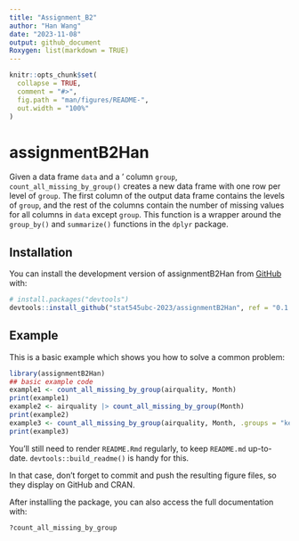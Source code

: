 ```yaml
---
title: "Assignment_B2"
author: "Han Wang"
date: "2023-11-08"
output: github_document
Roxygen: list(markdown = TRUE)
---
```


<!-- README.md is generated from README.Rmd. Please edit that file -->

```r
knitr::opts_chunk$set(
  collapse = TRUE,
  comment = "#>",
  fig.path = "man/figures/README-",
  out.width = "100%"
)
```

# assignmentB2Han

<!-- badges: start -->
<!-- badges: end -->

Given a data frame `data` and a ' column `group`, `count_all_missing_by_group()` creates a new data frame with one row per level of `group`. The first column of the output data frame contains the levels of `group`, and the rest of the columns contain the number of missing values for all columns in `data` except `group`. This function is a wrapper around the `group_by()` and `summarize()` functions in the `dplyr` package. 


## Installation

You can install the development version of assignmentB2Han from [GitHub](https://github.com/) with:

``` r
# install.packages("devtools")
devtools::install_github("stat545ubc-2023/assignmentB2Han", ref = "0.1.0")
```

## Example

This is a basic example which shows you how to solve a common problem:

```r
library(assignmentB2Han)
## basic example code
example1 <- count_all_missing_by_group(airquality, Month)
print(example1)
example2 <- airquality |> count_all_missing_by_group(Month)
print(example2)
example3 <- count_all_missing_by_group(airquality, Month, .groups = "keep")
print(example3)
```

You'll still need to render `README.Rmd` regularly, to keep `README.md` up-to-date. `devtools::build_readme()` is handy for this.

In that case, don't forget to commit and push the resulting figure files, so they display on GitHub and CRAN.

After installing the package, you can also access the full documentation with:
```r
?count_all_missing_by_group
```

